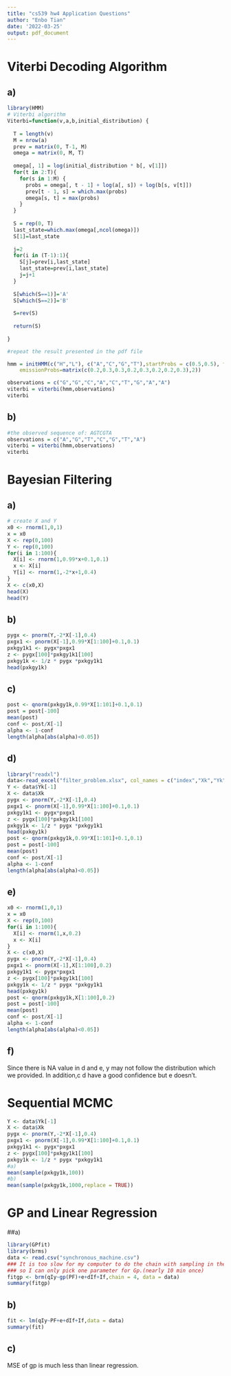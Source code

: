 ---
title: "cs539 hw4 Application Questions"
author: "Enbo Tian"
date: '2022-03-25'
output: pdf_document
---
# Viterbi Decoding Algorithm
## a)
```{r}
library(HMM)
# Viterbi algorithm
Viterbi=function(v,a,b,initial_distribution) {
  
  T = length(v)
  M = nrow(a)
  prev = matrix(0, T-1, M)
  omega = matrix(0, M, T)
  
  omega[, 1] = log(initial_distribution * b[, v[1]])
  for(t in 2:T){
    for(s in 1:M) {
      probs = omega[, t - 1] + log(a[, s]) + log(b[s, v[t]])
      prev[t - 1, s] = which.max(probs)
      omega[s, t] = max(probs)
    }
  }
  
  S = rep(0, T)
  last_state=which.max(omega[,ncol(omega)])
  S[1]=last_state
  
  j=2
  for(i in (T-1):1){
    S[j]=prev[i,last_state] 
    last_state=prev[i,last_state] 
    j=j+1
  }
  
  S[which(S==1)]='A'
  S[which(S==2)]='B'
  
  S=rev(S)
  
  return(S)
  
}

#repeat the result presented in the pdf file

hmm = initHMM(c("H","L"), c("A","C","G","T"),startProbs = c(0.5,0.5), transProbs=matrix(c(0.5,0.5,0.4,0.6),2),
	emissionProbs=matrix(c(0.2,0.3,0.3,0.2,0.3,0.2,0.2,0.3),2))

observations = c("G","G","C","A","C","T","G","A","A")
viterbi = viterbi(hmm,observations)
viterbi
```

## b)
```{r}
#the observed sequence of: AGTCGTA
observations = c("A","G","T","C","G","T","A")
viterbi = viterbi(hmm,observations)
viterbi
```

# Bayesian Filtering
## a)
```{r}
# create X and Y
x0 <- rnorm(1,0,1)
x = x0
X <- rep(0,100)
Y <- rep(0,100)
for(i in 1:100){
  X[i] <- rnorm(1,0.99*x+0.1,0.1)
  x <- X[i]
  Y[i] <- rnorm(1,-2*x+1,0.4)
}
X <- c(x0,X)
head(X)
head(Y)
```

## b)
```{r}
pygx <- pnorm(Y,-2*X[-1],0.4)
pxgx1 <- pnorm(X[-1],0.99*X[1:100]+0.1,0.1)
pxkgy1k1 <- pygx*pxgx1
z <- pygx[100]*pxkgy1k1[100]
pxkgy1k <- 1/z * pygx *pxkgy1k1
head(pxkgy1k)
```

## c)
```{r}
post <- qnorm(pxkgy1k,0.99*X[1:101]+0.1,0.1)
post = post[-100]
mean(post)
conf <- post/X[-1]
alpha <- 1-conf
length(alpha[abs(alpha)<0.05])
```

## d)
```{r}
library("readxl")
data<-read_excel("filter_problem.xlsx", col_names = c("index","Xk","Yk"))
Y <- data$Yk[-1]
X <- data$Xk
pygx <- pnorm(Y,-2*X[-1],0.4)
pxgx1 <- pnorm(X[-1],0.99*X[1:100]+0.1,0.1)
pxkgy1k1 <- pygx*pxgx1
z <- pygx[100]*pxkgy1k1[100]
pxkgy1k <- 1/z * pygx *pxkgy1k1
head(pxkgy1k)
post <- qnorm(pxkgy1k,0.99*X[1:101]+0.1,0.1)
post = post[-100]
mean(post)
conf <- post/X[-1]
alpha <- 1-conf
length(alpha[abs(alpha)<0.05])
```

## e)
```{r}
x0 <- rnorm(1,0,1)
x = x0
X <- rep(0,100)
for(i in 1:100){
  X[i] <- rnorm(1,x,0.2)
  x <- X[i]
}
X <- c(x0,X)
pygx <- pnorm(Y,-2*X[-1],0.4)
pxgx1 <- pnorm(X[-1],X[1:100],0.2)
pxkgy1k1 <- pygx*pxgx1
z <- pygx[100]*pxkgy1k1[100]
pxkgy1k <- 1/z * pygx *pxkgy1k1
head(pxkgy1k)
post <- qnorm(pxkgy1k,X[1:100],0.2)
post = post[-100]
mean(post)
conf <- post/X[-1]
alpha <- 1-conf
length(alpha[abs(alpha)<0.05])
```

## f)
Since there is NA value in d and e, y may not follow the distribution which we provided.
In addition,c d have a good confidence but e doesn't.

# Sequential MCMC
```{r}
Y <- data$Yk[-1]
X <- data$Xk
pygx <- pnorm(Y,-2*X[-1],0.4)
pxgx1 <- pnorm(X[-1],0.99*X[1:100]+0.1,0.1)
pxkgy1k1 <- pygx*pxgx1
z <- pygx[100]*pxkgy1k1[100]
pxkgy1k <- 1/z * pygx *pxkgy1k1
#a)
mean(sample(pxkgy1k,100))
#b)
mean(sample(pxkgy1k,1000,replace = TRUE))
```

# GP and Linear Regression 
##a)
```{r}
library(GPfit)
library(brms)
data <- read.csv("synchronous_machine.csv")
### It is too slow for my computer to do the chain with sampling in the model,
### so I can only pick one parameter for Gp.(nearly 10 min once)
fitgp <- brm(qIy~gp(PF)+e+dIf+If,chain = 4, data = data)
summary(fitgp)
```

## b)
```{r}
fit <- lm(qIy~PF+e+dIf+If,data = data)
summary(fit)
```

## c)
MSE of gp is much less than linear regression.